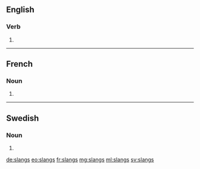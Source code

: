 ==English==

===Verb===
{{head|en}}

# {{en-third-person singular of|slang}}

----

==French==

===Noun===
{{head|fr|plural|g=?}}

# {{plural of|slang|lang=fr}}

----

==Swedish==

===Noun===
{{head|sv|noun form}}

# {{sv-noun-form-indef-gen|slang}}

[[de:slangs]]
[[eo:slangs]]
[[fr:slangs]]
[[mg:slangs]]
[[ml:slangs]]
[[sv:slangs]]